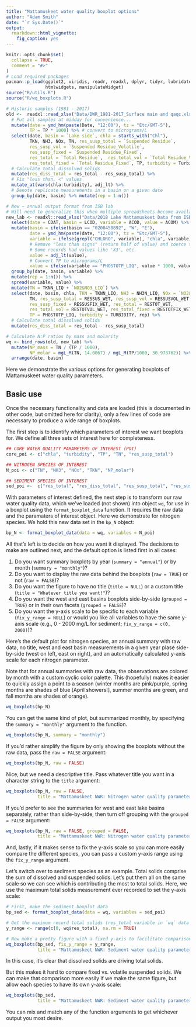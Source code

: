 ```yaml
---
title: "Mattamuskeet water quality boxplot options"
author: "Adam Smith"
date: "`r Sys.Date()`"
output:
  rmarkdown::html_vignette:
    fig_caption: yes
---
```


```r
knitr::opts_chunk$set(
  collapse = TRUE,
  comment = "#>"
)
# Load required packages
pacman::p_load(ggplot2, viridis, readr, readxl, dplyr, tidyr, lubridate, timetk, xts, dygraphs,
               htmlwidgets, manipulateWidget)
source("R/utils.R")
source("R/wq_boxplots.R")

# Historic samples (1981 - 2017)
old <-  readxl::read_xlsx("Data/DWR_1981-2017_Surface main and qaqc.xlsx", sheet = "DWRfinal") %>%
  # Put all samples at midday for convenience...
  mutate(date = ymd_hm(paste(Date, "12:00"), tz = "Etc/GMT-5"),
         TP = TP * 1000) %>% # convert to micrograms/L
  select(date, basin = `Lake side`, chla = starts_with("Chl"),
         TKN, NH3, NOx, TN, res_susp_total = `Suspended Residue`,
         res_susp_vol = `Suspended Residue_Volatile`,
         res_susp_fixed = `Suspended Residue_Fixed`,
         res_total = `Total Residue`,  res_total_vol = `Total Residue_Volatile`,
         res_total_fixed = `Total Residue_Fixed`, TP, turbidity = Turbidity) %>%
  # Calculate total dissolved solids
  mutate(res_diss_total = res_total - res_susp_total) %>%
  # Fix "less than, <" values
  mutate_at(vars(chla:turbidity), adj_lt) %>%
  # Denote replicate measurements in a basin on a given date
  group_by(date, basin) %>% mutate(rep = 1:n())

# New ~ annual output format from ISB lab
# Will need to generalize this when multiple spreadsheets become available...
new_lab <- readxl::read_xlsx("Data/2018 Lake Mattamuskeet Data from ISB Lab.xlsx") %>%
  select(date = CDAT, basin = LCOD, variable = ACOD, value = ACOM) %>%
  mutate(basin = ifelse(basin == "0208458892", "W", "E"),
         date = ymd_hm(paste(date, "12:00"), tz = "Etc/GMT-5"),
         variable = ifelse(grepl("CHLORO", variable), "chla", variable),
         # Remove "less than signs" (return half of value) and coerce to numeric
         # Some records had values like 'X3', etc.
         value = adj_lt(value),
         # Convert TP to micrograms/L
         value = ifelse(variable == "PHOSTOTP_LIQ", value * 1000, value)) %>%
  group_by(date, basin, variable) %>%
  mutate(rep = 1:n()) %>%
  spread(variable, value) %>%
  mutate(TN = TKNN_LIQ + `NO2&NO3_LIQ`) %>%
  select(date, basin, chla, TKN = TKNN_LIQ, NH3 = NH3N_LIQ, NOx = `NO2&NO3_LIQ`,
         TN, res_susp_total = RESSUS_WET, res_susp_vol = RESSUSVOL_WET,
         res_susp_fixed = RESSUSFIX_WET, res_total = RESTOT_WET,
         res_total_vol = RESTOTVOL_WET, res_total_fixed = RESTOTFIX_WET,
         TP = PHOSTOTP_LIQ, turbidity = TURBIDITY, rep) %>%
  # Calculate total dissolved solids
  mutate(res_diss_total = res_total - res_susp_total)

# Calculate N:P ratios by mass and molarity
wq <- bind_rows(old, new_lab) %>%
  mutate(NP_mass = TN / (TP / 1000),
         NP_molar = mgL_M(TN, 14.0067) / mgL_M(TP/1000, 30.973762)) %>%
  arrange(date, basin)

```

Here we demonstrate the various options for generating boxplots of Mattamuskeet water quality parameters. 

## Basic use

Once the necessary functionality and data are loaded (this is documented in other code, but omitted here for clarity), only a few lines of code are necessary to produce a wide range of boxplots.

The first step is to identify which parameters of interest we want boxplots for. We define all three sets of interest here for completeness.

```r
## CORE WATER QUALITY PARAMETERS OF INTEREST (POI)
core_poi <- c("chla", "turbidity", "TP", "TN", "res_susp_total")

## NITROGEN SPECIES OF INTEREST
N_poi <- c("TN", "NH3", "NOx", "TKN", "NP_molar")

## SEDIMENT SPECIES OF INTEREST
sed_poi <-  c("res_total", "res_diss_total", "res_susp_total", "res_susp_fixed", "res_susp_vol")
```

With parameters of interest defined, the next step is to transform our raw water quality data, which we've loaded (not shown) into object `wq`, for use in a boxplot using the `format_boxplot_data` function. It requires the raw data and the paramaters of interest object. Here we demonstrate for nitrogen species. We hold this new data set in the `bp_N` object:

```r
bp_N <- format_boxplot_data(data = wq, variables = N_poi)
```

All that's left is to decide on how you want it displayed. The decisions to make are outlined next, and the default option is listed first in all cases:

1. Do you want summary boxplots by year (`summary = "annual"`) or by month (`summary = "monthly"`)?
1. Do you want to display the raw data behind the boxplots (`raw = TRUE`) or not (`raw = FALSE`)?
1. Do you want the figure to have no title (`title = NULL`) or a custom title (`title = "Whatever title you want!"`)?
1. Do you want the west and east basins boxplots side-by-side (`grouped = TRUE`) or in their own facets (`grouped = FALSE`)?
1. Do you want the y-axis scale to be specific to each variable (`fix_y_range = NULL`) or would you like all variables to have the same y-axis scale (e.g., 0 - 2000 mg/L for sediment; `fix_y_range = c(0, 2000)`)?

Here's the default plot for nitrogen species, an annual summary with raw data, no title, west and east basin measurements in a given year plase side-by-side (west on left, east on right), and an automatically calculated y-axis scale for each nitrogen parameter.

Note that for annual summaries with raw data, the observations are colored by month with a custom cyclic color palette. This (hopefully) makes it easier to quickly assign a point to a season (winter months are pink/purple, spring months are shades of blue [April showers!], summer months are green, and fall months are shades of orange).

```r
wq_boxplots(bp_N)
```

You can get the same kind of plot, but summarized monthly, by specifying the `summary = "monthly"` argument to the function.

```r
wq_boxplots(bp_N, summary = "monthly")
```

If you'd rather simplify the figure by only showing the boxplots without the raw data, pass the `raw = FALSE` argument:

```r
wq_boxplots(bp_N, raw = FALSE)
```

Nice, but we need a descriptive title. Pass whatever title you want in a character string to the `title` argument:

```r
wq_boxplots(bp_N, raw = FALSE, 
            title = "Mattamuskeet NWR: Nitrogen water quality parameters")
```

If you'd prefer to see the summaries for west and east lake basins separately, rather than side-by-side, then turn off grouping with the `grouped = FALSE` argument:

```r
wq_boxplots(bp_N, raw = FALSE, grouped = FALSE,
            title = "Mattamuskeet NWR: Nitrogen water quality parameters")
```

And, lastly, if it makes sense to fix the y-axis scale so you can more easily compare the different species, you can pass a custom y-axis range using the `fix_y_range` argument. 

Let's switch over to sediment species as an example. Total solids comprise the sum of dissolved and suspended solids. Let's put them all on the same scale so we can see which is contributing the most to total solids. Here, we use the maximum total solids measurement ever recorded to set the y-axis scale:

```r
# First, make the sediment boxplot data
bp_sed <- format_boxplot_data(data = wq, variables = sed_poi)

# Get the maximum record total solids (res_total variable in `wq` data set) to determine the right y-axis range
y_range <- range(c(0, wq$res_total), na.rm = TRUE)

# Now make a pretty figure with a fixed y-axis to facilitate comparisons among species
wq_boxplots(bp_sed, fix_y_range = y_range,
            title = "Mattamuskeet NWR: Sediment water quality parameters")
```

In this case, it's clear that dissolved solids are driving total solids.

But this makes it hard to compare fixed vs. volatile suspended solids. We can make that comparison more easily if we make the same figure, but allow each species to have its own y-axis scale:


```r
wq_boxplots(bp_sed, 
            title = "Mattamuskeet NWR: Sediment water quality parameters")
```

You can mix and match any of the function arguments to get whichever output you most desire.

